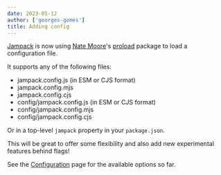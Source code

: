```yaml
---
date: 2023-05-12
author: ['georges-gomes']
title: Adding config
---
```


[Jampack](/) is now using [Nate Moore](https://github.com/natemoo-re)'s
[proload](https://github.com/natemoo-re/proload) package to load a configuration file.

It supports any of the following files:

- jampack.config.js (in ESM or CJS format)
- jampack.config.mjs
- jampack.config.cjs
- config/jampack.config.js (in ESM or CJS format)
- config/jampack.config.mjs
- config/jampack.config.cjs

Or in a top-level `jampack` property in your `package.json`.

This will be great to offer some flexibility and also add new experimental features behind flags!

See the [Configuration](/configuration) page for the available options so far.
